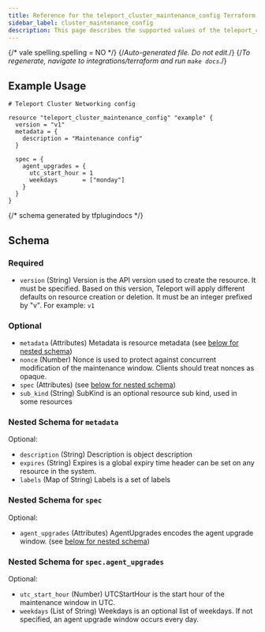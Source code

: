 ```yaml
---
title: Reference for the teleport_cluster_maintenance_config Terraform resource
sidebar_label: cluster_maintenance_config
description: This page describes the supported values of the teleport_cluster_maintenance_config resource of the Teleport Terraform provider.
---
```


{/* vale spelling.spelling = NO */}
{/*Auto-generated file. Do not edit.*/}
{/*To regenerate, navigate to integrations/terraform and run `make docs`.*/}



## Example Usage

```hcl
# Teleport Cluster Networking config

resource "teleport_cluster_maintenance_config" "example" {
  version = "v1"
  metadata = {
    description = "Maintenance config"
  }

  spec = {
    agent_upgrades = {
      utc_start_hour = 1
      weekdays       = ["monday"]
    }
  }
}
```

{/*  schema generated by tfplugindocs */}
## Schema

### Required

- `version` (String) Version is the API version used to create the resource. It must be specified. Based on this version, Teleport will apply different defaults on resource creation or deletion. It must be an integer prefixed by "v". For example: `v1`

### Optional

- `metadata` (Attributes) Metadata is resource metadata (see [below for nested schema](#nested-schema-for-metadata))
- `nonce` (Number) Nonce is used to protect against concurrent modification of the maintenance window. Clients should treat nonces as opaque.
- `spec` (Attributes) (see [below for nested schema](#nested-schema-for-spec))
- `sub_kind` (String) SubKind is an optional resource sub kind, used in some resources

### Nested Schema for `metadata`

Optional:

- `description` (String) Description is object description
- `expires` (String) Expires is a global expiry time header can be set on any resource in the system.
- `labels` (Map of String) Labels is a set of labels


### Nested Schema for `spec`

Optional:

- `agent_upgrades` (Attributes) AgentUpgrades encodes the agent upgrade window. (see [below for nested schema](#nested-schema-for-specagent_upgrades))

### Nested Schema for `spec.agent_upgrades`

Optional:

- `utc_start_hour` (Number) UTCStartHour is the start hour of the maintenance window in UTC.
- `weekdays` (List of String) Weekdays is an optional list of weekdays. If not specified, an agent upgrade window occurs every day.

